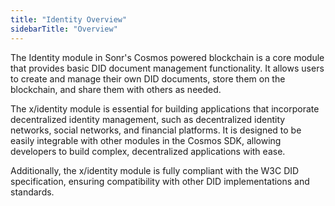 ```yaml
---
title: "Identity Overview"
sidebarTitle: "Overview"
---
```


The Identity module in Sonr's Cosmos powered blockchain is a core module that provides basic DID document management functionality. It allows users to create and manage their own DID documents, store them on the blockchain, and share them with others as needed.

The x/identity module is essential for building applications that incorporate decentralized identity management, such as decentralized identity networks, social networks, and financial platforms. It is designed to be easily integrable with other modules in the Cosmos SDK, allowing developers to build complex, decentralized applications with ease.

Additionally, the x/identity module is fully compliant with the W3C DID specification, ensuring compatibility with other DID implementations and standards.
